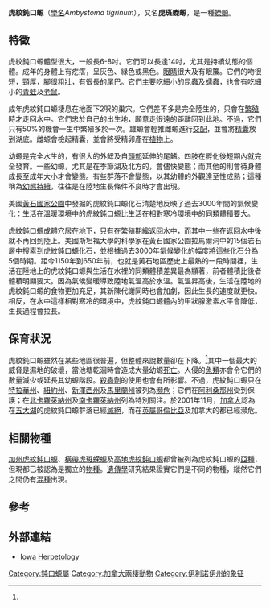 {{Speciesbox
| name = 虎紋鈍口螈
| status = LC
| status_system = iucn3.1
| trend = stable
| status_ref = <ref name=iucn>{{IUCN2006|assessors=Hammerson ''et al.''|year=2004|id=59072|title=Ambystoma tigrinum|downloaded=12 May 2006}}</ref>
| image = Tiger_salamander.jpg
| image_width = 250px
| genus = Ambystoma
| species = tigrinum
| authority = Green, 1825
| subdivision_ranks = [[亞種|亞種]]
| subdivision =
* [[東部虎紋鈍口螈|東部虎紋鈍口螈]] ''A. t. tigrinum''
* ''A. t. mavoritium''
}}

'''虎紋鈍口螈'''（[[學名|學名]]''Ambystoma tigrinum''），又名'''虎斑蠑螈'''，是一種[[蠑螈|蠑螈]]。

==特徵==
虎紋鈍口螈體型很大，一般長6-8吋。它們可以長達14吋，尤其是持續幼態的個體。成年的身體上有疙瘩，呈灰色、綠色或黑色。[[眼睛|眼睛]]很大及有眼簾。它們的吻很短，頸厚，腳很粗壯，有很長的尾巴。它們主要吃細小的[[昆蟲|昆蟲]]及[[蠕蟲|蠕蟲]]，也會有吃細小的[[青蛙|青蛙]]及[[老鼠|老鼠]]。

成年虎紋鈍口螈棲息在地面下2呎的巢穴。它們差不多是完全陸生的，只會在[[繁殖|繁殖]]時才走回水中。它們忠於自己的出生地，願意走很遠的距離回到此地。不過，它們只有50%的機會一生中繁殖多於一次。雄螈會輕推雌螈進行[[交配|交配]]，並會將[[精囊|精囊]]放到湖底。雌螈會檢起精囊，並會將受精卵產在[[植物|植物]]上。

幼螈是完全水生的，有很大的外鰓及自[[頭部|頭部]]延伸的尾鰭。四肢在孵化後短期內就完全發育。一些幼螈，尤其是在季節湖及北方的，會儘快變態；而其他的則會待身體成長至成年大小才會變態。有些群落不會變態，以其幼體的外觀達至性成熟；這種稱為[[幼態持續|幼態持續]]，往往是在陸地生長條件不良時才會出現。

美國[[黃石國家公園|黃石國家公園]]中發掘的虎紋鈍口螈化石清楚地反映了過去3000年間的氣候變化：生活在溫暖環境中的虎紋鈍口螈比生活在相對寒冷環境中的同類體積要大。

虎紋鈍口螈成體穴居在地下，只有在繁殖期纔返回水中，而其中一些在返回水中後就不再回到陸上。美國斯坦福大學的科學家在黃石國家公園拉馬爾洞中的15個岩石層中搜索到虎紋鈍口螈化石，並根據過去3000年氣候變化的幅度將這些化石分為5個時期。距今1150年到650年前，也就是黃石地區歷史上最熱的一段時間裡，生活在陸地上的虎紋鈍口螈與生活在水裡的同類體積差異最為顯著，前者體積比後者體積明顯要大。因為氣候變暖導致陸地氣溫高於水溫。氣溫昇高後，生活在陸地的虎紋鈍口螈的食物更加充足，其新陳代謝同時也會加劇，因此生長的速度就更快。相反，在水中這樣相對寒冷的環境中，虎紋鈍口螈體內的甲狀腺激素水平會降低，生長過程會拉長。

==保育狀況==
虎紋鈍口螈雖然在某些地區很普遍，但整體來說數量卻在下降。<ref name=iucn/>其中一個最大的威脅是濕地的破壞，當池塘乾涸時會造成大量幼螈[[死亡|死亡]]。人侵的[[魚類|魚類]]亦會令它們的數量減少或延長其幼螈階段。[[殺蟲劑|殺蟲劑]]的使用也會有所影響。不過，虎紋鈍口螈只在[[特拉華州|特拉華州]]、[[紐約州|紐約州]]、[[新澤西州|新澤西州]]及[[馬里蘭州|馬里蘭州]]被列為[[瀕危|瀕危]]；它們在[[阿利桑那州|阿利桑那州]]受到保護；在[[北卡羅萊納州|北卡羅萊納州]]及[[南卡羅萊納州|南卡羅萊納州]]列為特別關注。於2001年11月，[[加拿大|加拿大]]認為在[[五大湖|五大湖]]的虎紋鈍口螈群落已經[[滅絕|滅絕]]，而在[[英屬哥倫比亞|英屬哥倫比亞]]及加拿大的都已經瀕危。

==相關物種==
[[加州虎紋鈍口螈|加州虎紋鈍口螈]]、[[橫帶虎斑蝾螈|橫帶虎斑蝾螈]]及[[高地虎紋鈍口螈|高地虎紋鈍口螈]]都曾被列為虎紋鈍口螈的[[亞種|亞種]]，但現都已被認為是獨立的[[物種|物種]]。[[遺傳學|遺傳學]]研究結果證實它們是不同的物種，縱然它們之間仍有[[混種|混種]]出現。

==參考==
{{reflist}}

==外部連結==
{{wikispecies|Ambystoma tigrinum}}
{{commons category|Ambystoma tigrinum}}
*[http://www.herpnet.net/Iowa-Herpetology/index.php?option=com_content&task=view&id=36&Itemid=42 Iowa Herpetology] {{Wayback|url=http://www.herpnet.net/Iowa-Herpetology/index.php?option=com_content&task=view&id=36&Itemid=42 |date=20140107023608 }}
{{Taxonbar|from=Q113224}}

[[Category:鈍口螈屬|Category:鈍口螈屬]]
[[Category:加拿大兩棲動物|Category:加拿大兩棲動物]]
[[Category:伊利诺伊州的象征|Category:伊利诺伊州的象征]]